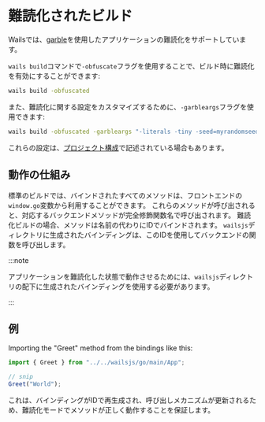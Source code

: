 # 難読化されたビルド

Wailsでは、[garble](https://github.com/burrowers/garble)を使用したアプリケーションの難読化をサポートしています。

`wails build`コマンドで`-obfuscate`フラグを使用することで、ビルド時に難読化を有効にすることができます:

```bash
wails build -obfuscated
```

また、難読化に関する設定をカスタマイズするために、`-garbleargs`フラグを使用できます:

```bash
wails build -obfuscated -garbleargs "-literals -tiny -seed=myrandomseed"
```

これらの設定は、[プロジェクト構成](../reference/project-config)で記述されている場合もあります。

## 動作の仕組み

標準のビルドでは、バインドされたすべてのメソッドは、フロントエンドの`window.go`変数から利用することができます。 これらのメソッドが呼び出されると、対応するバックエンドメソッドが完全修飾関数名で呼び出されます。 難読化ビルドの場合、メソッドは名前の代わりにIDでバインドされます。 `wailsjs`ディレクトリに生成されたバインディングは、このIDを使用してバックエンドの関数を呼び出します。

:::note

アプリケーションを難読化した状態で動作させるためには、`wailsjs`ディレクトリの配下に生成されたバインディングを使用する必要があります。

:::

## 例

Importing the "Greet" method from the bindings like this:

```js
import { Greet } from "../../wailsjs/go/main/App";

// snip
Greet("World");
```

これは、バインディングがIDで再生成され、呼び出しメカニズムが更新されるため、難読化モードでメソッドが正しく動作することを保証します。
